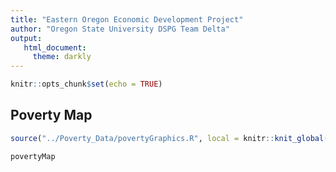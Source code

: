 ```yaml
---
title: "Eastern Oregon Economic Development Project"
author: "Oregon State University DSPG Team Delta"
output: 
   html_document: 
     theme: darkly
---
```


```r
knitr::opts_chunk$set(echo = TRUE)
```

## Poverty Map

```r
source("../Poverty_Data/povertyGraphics.R", local = knitr::knit_global())

```

```r
povertyMap

```